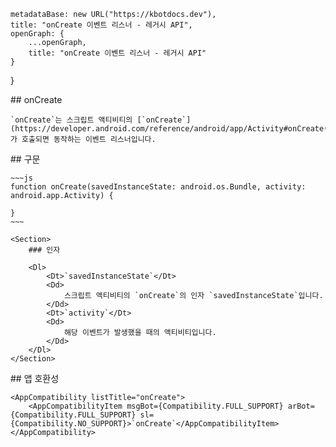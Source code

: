 
    metadataBase: new URL("https://kbotdocs.dev"),
    title: "onCreate 이벤트 리스너 - 레거시 API",
    openGraph: {
        ...openGraph,
        title: "onCreate 이벤트 리스너 - 레거시 API"
    }
}

<Section>
    ## onCreate

    `onCreate`는 스크립트 액티비티의 [`onCreate`](https://developer.android.com/reference/android/app/Activity#onCreate(android.os.Bundle))가 호출되면 동작하는 이벤트 리스너입니다.
</Section>
<Section>
    ## 구문

    ~~~js
    function onCreate(savedInstanceState: android.os.Bundle, activity: android.app.Activity) {

    }
    ~~~

    <Section>
        ### 인자

        <Dl>
            <Dt>`savedInstanceState`</Dt>
            <Dd>
                스크립트 액티비티의 `onCreate`의 인자 `savedInstanceState`입니다.
            </Dd>
            <Dt>`activity`</Dt>
            <Dd>
                해당 이벤트가 발생했을 때의 액티비티입니다.
            </Dd>
        </Dl>
    </Section>
</Section>
<Section>
    ## 앱 호환성

    <AppCompatibility listTitle="onCreate">
        <AppCompatibilityItem msgBot={Compatibility.FULL_SUPPORT} arBot={Compatibility.FULL_SUPPORT} sl={Compatibility.NO_SUPPORT}>`onCreate`</AppCompatibilityItem>
    </AppCompatibility>
</Section>